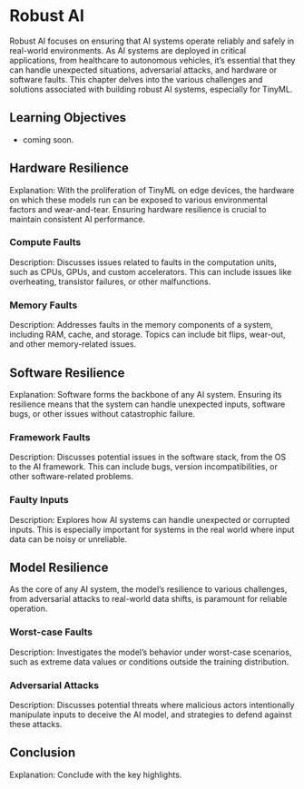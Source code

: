 # Robust AI

Robust AI focuses on ensuring that AI systems operate reliably and safely in real-world environments. As AI systems are deployed in critical applications, from healthcare to autonomous vehicles, it's essential that they can handle unexpected situations, adversarial attacks, and hardware or software faults. This chapter delves into the various challenges and solutions associated with building robust AI systems, especially for TinyML.

::: {.callout-tip}
## Learning Objectives

* coming soon.

:::

## Hardware Resilience

Explanation: With the proliferation of TinyML on edge devices, the hardware on which these models run can be exposed to various environmental factors and wear-and-tear. Ensuring hardware resilience is crucial to maintain consistent AI performance.

### Compute Faults

Description: Discusses issues related to faults in the computation units, such as CPUs, GPUs, and custom accelerators. This can include issues like overheating, transistor failures, or other malfunctions.

### Memory Faults

Description: Addresses faults in the memory components of a system, including RAM, cache, and storage. Topics can include bit flips, wear-out, and other memory-related issues.

## Software Resilience

Explanation: Software forms the backbone of any AI system. Ensuring its resilience means that the system can handle unexpected inputs, software bugs, or other issues without catastrophic failure.

### Framework Faults

Description: Discusses potential issues in the software stack, from the OS to the AI framework. This can include bugs, version incompatibilities, or other software-related problems.

### Faulty Inputs

Description: Explores how AI systems can handle unexpected or corrupted inputs. This is especially important for systems in the real world where input data can be noisy or unreliable.

## Model Resilience

As the core of any AI system, the model's resilience to various challenges, from adversarial attacks to real-world data shifts, is paramount for reliable operation.

### Worst-case Faults

Description: Investigates the model's behavior under worst-case scenarios, such as extreme data values or conditions outside the training distribution.

### Adversarial Attacks 

Description: Discusses potential threats where malicious actors intentionally manipulate inputs to deceive the AI model, and strategies to defend against these attacks.

## Conclusion

Explanation: Conclude with the key highlights.
